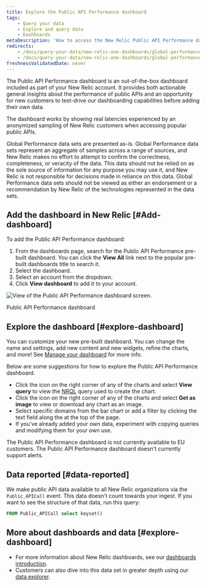 ```yaml
---
title: Explore the Public API Performance dashboard
tags:
    - Query your data
    - Explore and query data
    - Dashboards
metaDescription: 'How to access the New Relic Public API Performance dashboard.'
redirects:
    - /docs/query-your-data/new-relic-one-dashboards/global-performance-dataset/enable-public-api-performance-dashboard
    - /docs/query-your-data/new-relic-one-dashboards/global-performance-dataset/explore-public-api-performance-dashboard
freshnessValidatedDate: never
---
```



The Public API Performance dashboard is an out-of-the-box dashboard included as part of your New Relic account. It provides both actionable general insights about the performance of public APIs and an opportunity for new customers to test-drive our dashboarding capabilities before adding their own data.

The dashboard works by showing real latencies experienced by an anonymized sampling of New Relic customers when accessing popular public APIs.

<Callout variant="important">
  Global Performance data sets are presented as-is. Global Performance data sets represent an aggregate of samples across a range of sources, and New Relic makes no effort to attempt to confirm the correctness, completeness, or veracity of the data. This data should not be relied on as the sole source of information for any purpose you may use it, and New Relic is not responsible for decisions made in reliance on this data. Global Performance data sets should not be viewed as either an endorsement or a recommendation by New Relic of the technologies represented in the data sets.
</Callout>

## Add the dashboard in New Relic [#Add-dashboard]

To add the Public API Performance dashboard:

1. From the dashboards page, search for the Public API Performance pre-built dashboard. You can click the <DoNotTranslate>**View All**</DoNotTranslate> link next to the popular pre-built dashboards title to search it.
2. Select the dashboard.
3. Select an account from the dropdown.
4. Click <DoNotTranslate>**View dashboard**</DoNotTranslate> to add it to your account.

<img
    title="Public API Performance dashboard"
    alt="View of the Public API Performance dashboard screen."
    src={publicApiPerformanceDashForGpd}
/>

<figcaption>
    Public API Performance dashboard
</figcaption>

## Explore the dashboard [#explore-dashboard]

You can customize your new pre-built dashboard. You can change the name and settings, add new content and new widgets, refine the charts, and more! See [Manage your dashboard](/docs/query-your-data/explore-query-data/dashboards/manage-your-dashboard/) for more info.

Below are some suggestions for how to explore the Public API Performance dashboard.

* Click  the <Icon name="fe-more-horizontal"/> icon on the right corner of any of the charts and select <DoNotTranslate>**View query**</DoNotTranslate> to view the [NRQL](/docs/query-data/nrql-new-relic-query-language/getting-started/introduction-nrql) query used to create the chart.
* Click  the <Icon name="fe-more-horizontal"/> icon on the right corner of any of the charts and select <DoNotTranslate>**Get as image**</DoNotTranslate> to view or download any chart as an image.
* Select specific domains from the bar chart or add a filter by clicking the text field along the at the top of the page.
* If you've already added your own data, experiment with copying queries and modifying them for your own use.

<Callout variant="important">
    The Public API Performance dashboard is not currently available to EU customers.
</Callout>

<Callout variant="important">
    The Public API Performance dashboard doesn't currently support alerts.
</Callout>

## Data reported [#data-reported]

We make public API data available to all New Relic organizations via the `Public_APICall` event. This data doesn't count towards your ingest. If you want to see the structure of that data, run this query:

```sql
FROM Public_APICall select keyset()
```

## More about dashboards and data [#explore-dashboard]

* For more information about New Relic dashboards, see our [dashboards introduction](/docs/query-your-data/explore-query-data/dashboards/introduction-dashboards/).
* Customers can also dive into this data set in greater depth using our [data explorer](/docs/query-your-data/explore-query-data/browse-data/introduction-data-explorer/).
